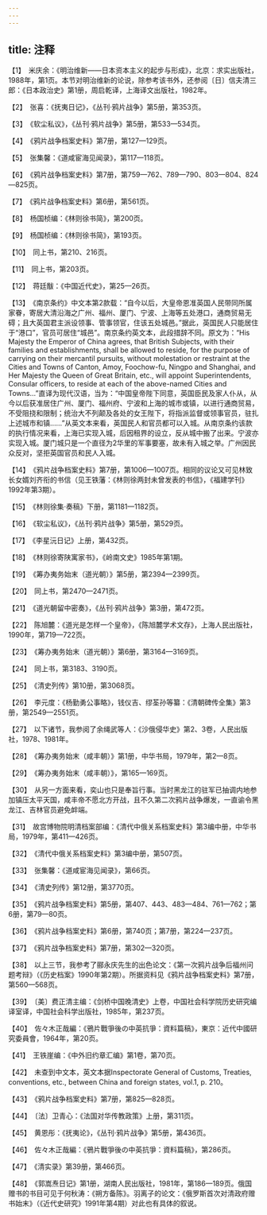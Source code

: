 ```yaml
---
---
---
```

title: 注释
---



【1】　米庆余：《明治维新——日本资本主义的起步与形成》，北京：求实出版社，1988年，第1页。本节对明治维新的论说，除参考该书外，还参阅〔日〕信夫清三郎：《日本政治史》第1册，周启乾译，上海译文出版社，1982年。

【2】　张喜：《抚夷日记》，《丛刊·鸦片战争》第5册，第353页。

【3】　《软尘私议》，《丛刊·鸦片战争》第5册，第533—534页。

【4】　《鸦片战争档案史料》第7册，第127—129页。

【5】　张集馨：《道咸宦海见闻录》，第117—118页。

【6】　《鸦片战争档案史料》第7册，第759—762、789—790、803—804、824—825页。

【7】　《鸦片战争档案史料》第6册，第561页。

【8】　杨国桢编：《林则徐书简》，第200页。

【9】　杨国桢编：《林则徐书简》，第193页。

【10】　同上书，第210、216页。

【11】　同上书，第203页。

【12】　蒋廷黻：《中国近代史》，第25—26页。

【13】　《南京条约》中文本第2款载：“自今以后，大皇帝恩准英国人民带同所属家眷，寄居大清沿海之广州、福州、厦门、宁波、上海等五处港口，通商贸易无碍；且大英国君主派设领事、管事领官，住该五处城邑。”据此，英国民人只能居住于“港口”，官员可居住“城邑”。南京条约英文本，此段措辞不同。原文为：“His Majesty the Emperor of China agrees, that British Subjects, with their families and establishments, shall be allowed to reside, for the purpose of carrying on their mercantil pursuits, without molestation or restraint at the Cities and Towns of Canton, Amoy, Foochow-fu, Ningpo and Shanghai, and Her Majesty the Queen of Great Britain, etc., will appoint Superintendents, Consular officers, to reside at each of the above-named Cities and Towns...”直译为现代汉语，当为：“中国皇帝陛下同意，英国臣民及家人仆从，从今以后获准居住广州、厦门、福州府、宁波和上海的城市或镇，以进行通商贸易，不受阻挠和限制；统治大不列颠及各处的女王陛下，将指派监督或领事官员，驻扎上述城市和镇……”从英文本来看，英国民人和官员都可以入城。从南京条约该款的执行情况来看，上海已实现入城，后因租界的设立，反从城中搬了出来。宁波亦实现入城。厦门城只是一个直径为2华里的军事要塞，故未有入城之举。广州因民众反对，坚拒英国官员和民人入城。

【14】　《鸦片战争档案史料》第7册，第1006—1007页。相同的议论又可见林致长女婿刘齐衔的书信（见王铁藩：《林则徐两封未曾发表的书信》，《福建学刊》1992年第3期）。

【15】　《林则徐集·奏稿》下册，第1181—1182页。

【16】　《软尘私议》，《丛刊·鸦片战争》第5册，第529页。

【17】　《李星沅日记》上册，第432页。

【18】　《林则徐寄陕寓家书》，《岭南文史》1985年第1期。

【19】　《筹办夷务始末（道光朝）》第5册，第2394—2399页。

【20】　同上书，第2470—2471页。

【21】　《道光朝留中密奏》，《丛刊·鸦片战争》第3册，第472页。

【22】　陈旭麓：《道光是怎样一个皇帝》，《陈旭麓学术文存》，上海人民出版社，1990年，第719—722页。

【23】　《筹办夷务始末（道光朝）》第6册，第3164—3169页。

【24】　同上书，第3183、3190页。

【25】　《清史列传》第10册，第3068页。

【26】　李元度：《杨勤勇公事略》，钱仪吉、缪荃孙等纂：《清朝碑传全集》第3册，第2549—2551页。

【27】　以下诸节，我参阅了余绳武等人：《沙俄侵华史》第2、3卷，人民出版社，1978、1981年。

【28】　《筹办夷务始末（咸丰朝）》第1册，中华书局，1979年，第2—8页。

【29】　《筹办夷务始末（咸丰朝）》，第165—169页。

【30】　从另一方面来看，奕山也只是奉旨行事。当时黑龙江的驻军已抽调内地参加镇压太平天国，咸丰帝不愿北方开战，且不久第二次鸦片战争爆发，一直谕令黑龙江、吉林官员避免衅端。

【31】　故宫博物院明清档案部编：《清代中俄关系档案史料》第3编中册，中华书局，1979年，第411—426页。

【32】　《清代中俄关系档案史料》第3编中册，第507页。

【33】　张集馨：《道咸宦海见闻录》，第66页。

【34】　《清史列传》第12册，第3770页。

【35】　《鸦片战争档案史料》第5册，第407、443、483—484、761—762；第6册，第79—80页。

【36】　《鸦片战争档案史料》第6册，第740页；第7册，第224—237页。

【37】　《鸦片战争档案史料》第7册，第302—320页。

【38】　以上三节，我参考了郦永庆先生的出色论文：《第一次鸦片战争后福州问题考辩》（《历史档案》1990年第2期）。所据资料见《鸦片战争档案史料》第7册，第560—568页。

【39】　〔美〕费正清主编：《剑桥中国晚清史》上卷，中国社会科学院历史研究编译室译，中国社会科学出版社，1985年，第237页。

【40】　佐々木正哉編：《鴉片戰爭後の中英抗爭：資料篇稿》，東京：近代中國研究委員會，1964年，第20页。

【41】　王铁崖编：《中外旧约章汇编》第1卷，第70页。

【42】　未查到中文本，英文本据Inspectorate General of Customs, Treaties, conventions, etc., between China and foreign states, vol.1, p. 210。

【43】　《鸦片战争档案史料》第7册，第825—828页。

【44】　〔法〕卫青心：《法国对华传教政策》上册，第311页。

【45】　黄恩彤：《抚夷论》，《丛刊·鸦片战争》第5册，第436页。

【46】　佐々木正哉編：《鴉片戰爭後の中英抗爭：資料篇稿》，第286页。

【47】　《清实录》第39册，第466页。

【48】　《郭嵩焘日记》第1册，湖南人民出版社，1981年，第186—189页。俄国赠书的书目可见于何秋涛：《朔方备陈》。羽离子的论文：《俄罗斯首次对清政府赠书始末》（《近代史研究》1991年第4期）对此也有具体的叙说。
